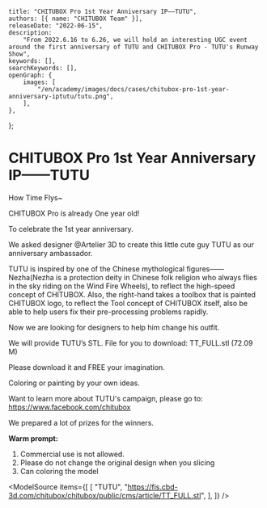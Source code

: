 	title: "CHITUBOX Pro 1st Year Anniversary IP——TUTU",
	authors: [{ name: "CHITUBOX Team" }],
	releaseDate: "2022-06-15",
	description:
		"From 2022.6.16 to 6.26, we will hold an interesting UGC event around the first anniversary of TUTU and CHITUBOX Pro - TUTU's Runway Show",
	keywords: [],
	searchKeywords: [],
	openGraph: {
		images: [
			"/en/academy/images/docs/cases/chitubox-pro-1st-year-anniversary-iptutu/tutu.png",
		],
	},
};

# CHITUBOX Pro 1st Year Anniversary IP——TUTU

<ImageContainer>
	<AntdImage
		alt="TUTU"
		src={
			"/en/academy/images/docs/cases/chitubox-pro-1st-year-anniversary-iptutu/tutu.png"
		}
	/>
</ImageContainer>

How Time Flys~

CHITUBOX Pro is already One year old!

To celebrate the 1st year anniversary.

We asked designer @Artelier 3D to create this little cute guy TUTU as our anniversary ambassador.

TUTU is inspired by one of the Chinese mythological figures——Nezha(Nezha is a protection deity in Chinese folk religion who always flies in the sky riding on the Wind Fire Wheels), to reflect the high-speed concept of CHITUBOX. Also, the right-hand takes a toolbox that is painted CHITUBOX logo, to reflect the Tool concept of CHITUBOX itself, also be able to help users fix their pre-processing problems rapidly.

Now we are looking for designers to help him change his outfit.

We will provide TUTU’s STL. File for you to download: <Link href="https://fis.cbd-3d.com/chitubox/chitubox/public/cms/article/TT_FULL.stl" >TT_FULL.stl (72.09 M)</Link>

Please download it and FREE your imagination.

Coloring or painting by your own ideas.

Want to learn more about TUTU's campaign, please go to: <Link href="https://www.facebook.com/chitubox">https://www.facebook.com/chitubox</Link>

We prepared a lot of prizes for the winners.

**Warm prompt:**

1. Commercial use is not allowed.
1. Please do not change the original design when you slicing
1. Can coloring the model

<ModelSource
	items={[
		[
			"TUTU",
			"https://fis.cbd-3d.com/chitubox/chitubox/public/cms/article/TT_FULL.stl",
		],
	]}
/>

